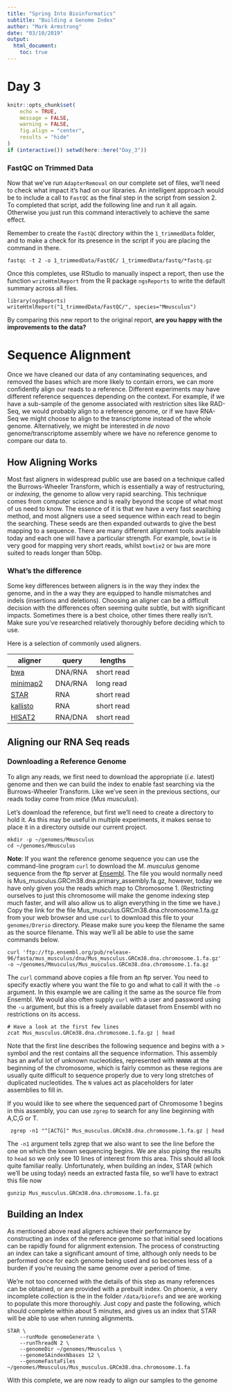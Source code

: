 ```yaml
---
title: "Spring Into Bioinformatics"
subtitle: "Building a Genome Index"
author: "Mark Armstrong"
date: "03/10/2019"
output: 
  html_document:
    toc: true
---
```


# Day 3

```r
knitr::opts_chunk$set(
    echo = TRUE,
    message = FALSE,
    warning = FALSE,
    fig.align = "center",
    results = "hide"
)
if (interactive()) setwd(here::here("Day_3"))
```

### FastQC on Trimmed Data

Now that we've run `AdapterRemoval` on our complete set of files, we'll need to check what impact it's had on our libraries.
An intelligent approach would be to include a call to `FastQC` as the final step in the script from session 2.
To completed that script, add the following line and run it all again.
Otherwise you just run this command interactively to achieve the same effect.

Remember to create the `FastQC` directory within the `1_trimmedData` folder, and to make a check for its presence in the script if you are placing the command in there.

```
fastqc -t 2 -o 1_trimmedData/FastQC/ 1_trimmedData/fastq/*fastq.gz
```

Once this completes, use RStudio to manually inspect a report, then use the function `writeHtmlReport` from the R package `ngsReports` to write the default summary across all files.

```
library(ngsReports)
writeHtmlReport("1_trimmedData/FastQC/", species="Mmusculus")
```

By comparing this new report to the original report, **are you happy with the improvements to the data?**


# Sequence Alignment

Once we have cleaned our data of any contaminating sequences, and removed the bases which are more likely to contain errors, we can more confidently align our reads to a reference.
Different experiments may have different reference sequences depending on the context.
For example, if we have a sub-sample of the genome associated with restriction sites like RAD-Seq, we would probably align to a reference genome, or if we have RNA-Seq we might choose to align to the transcriptome instead of the whole genome.
Alternatively, we might be interested in *de novo* genome/transcriptome assembly where we have no reference genome to compare our data to.

## How Aligning Works

Most fast aligners in widespread public use are based on a technique called the Burrows-Wheeler Transform, which is essentially a way of restructuring, or *indexing*, the genome to allow very rapid searching.
This technique comes from computer science and is really beyond the scope of what most of us need to know.
The essence of it is that we have a very fast searching method, and most aligners use a seed sequence within each read to begin the searching.
These seeds are then expanded outwards to give the best mapping to a sequence.
There are many different alignment tools available today and each one will have a particular strength.
For example, `bowtie` is very good for mapping very short reads, whilst `bowtie2` or `bwa` are more suited to reads longer than 50bp.

### What’s the difference

Some key differences between aligners is in the way they index the genome, and in the a way they are equipped to handle mismatches and indels (insertions and deletions).
Choosing an aligner can be a difficult decision with the differences often seeming quite subtle, but with significant impacts.
Sometimes there is a best choice, other times there really isn’t.
Make sure you’ve researched relatively thoroughly before deciding which to use.

Here is a selection of commonly used aligners.

| aligner     | query     | lengths    |
| ----------- | ---------- | ---------- |
| [bwa](https://github.com/lh3/bwa) | DNA/RNA | short read|
| [minimap2](https://lh3.github.io/minimap2/) | DNA/RNA | long read |
| [STAR](https://github.com/alexdobin/STAR) | RNA | short read |
| [kallisto](https://pachterlab.github.io/kallisto/about) | RNA | short read |
| [HISAT2](https://ccb.jhu.edu/software/hisat2/manual.shtml) | RNA/DNA | short read |

## Aligning our RNA Seq reads

### Downloading a Reference Genome

To align any reads, we first need to download the appropriate (_i.e._ latest) genome and then we can build the index to enable fast searching via the Burrows-Wheeler Transform. Like we’ve seen in the previous sections, our reads today come from mice (*Mus musculus*). 

Let's download the reference, but first we'll need to create a directory to hold it.
As this may be useful in multiple experiments, it makes sense to place it in a directory outside our current project.

```
mkdir -p ~/genomes/Mmusculus
cd ~/genomes/Mmusculus
```

**Note**: If you want the reference genome sequence you can use the command-line program `curl` to download the *M. musculus* genome sequence from the ftp server at [Ensembl](ftp://ftp.ensembl.org/pub/release-96/fasta/mus_musculus/dna/). 
The file you would normally need is Mus_musculus.GRCm38.dna.primary_assembly.fa.gz, however, today we have only given you the reads which map to Chromosome 1.
(Restricting ourselves to just this chromosome will make the genome indexing step much faster, and will also allow us to align everything in the time we have.)
Copy the link for the file Mus_musculus.GRCm38.dna.chromosome.1.fa.gz from your web browser and use `curl` to download this file to your `genomes/Drerio` directory.
Please make sure you keep the filename the same as the source filename.
This way we'll all be able to use the same commands below.

```
curl 'ftp://ftp.ensembl.org/pub/release-96/fasta/mus_musculus/dna/Mus_musculus.GRCm38.dna.chromosome.1.fa.gz' -o ~/genomes/Mmusculus/Mus_musculus.GRCm38.dna.chromosome.1.fa.gz
```

The `curl` command above copies a file from an ftp server.
You need to specify exactly where you want the file to go and what to call it with the `-o` argument.
In this example we are calling it the same as the source file from Ensembl.
We would also often supply `curl` with a user and password using the `-u` argument, but this is a freely available dataset from Ensembl with no restrictions on its access.

```
# Have a look at the first few lines
zcat Mus_musculus.GRCm38.dna.chromosome.1.fa.gz | head
```

Note that the first line describes the following sequence and begins with a > symbol and the rest contains all the sequence information.
This assembly has an awful lot of unknown nucleotides, represented with `NNNNN` at the beginning of the chromosome, which is fairly common as these regions are usually quite difficult to sequence properly due to very long stretches of duplicated nucleotides.
The `N` values act as placeholders for later assemblies to fill in.

If you would like to see where the sequenced part of Chromosome 1 begins in this assembly, you can use `zgrep` to search for any line beginning with A,C,G or T.

```
 zgrep -n1 "^[ACTG]" Mus_musculus.GRCm38.dna.chromosome.1.fa.gz | head
```

The `-n1` argument tells zgrep that we also want to see the line before the one on which the known sequencing begins.
We are also piping the results to `head` so we only see 10 lines of interest from this area.
This should all look quite familiar really. 
Unfortunately, when building an index, STAR (which we'll be using today) needs an extracted fasta file, so we'll have to extract this file now

```
gunzip Mus_musculus.GRCm38.dna.chromosome.1.fa.gz
```


## Building an Index

As mentioned above read aligners achieve their performance by constructing an index of the reference genome so that initial seed locations can be rapidly found for alignment extension.
The process of constructing an index can take a significant amount of time, although only needs to be performed once for each genome being used and so becomes less of a burden if you're reusing the same genome over a period of time.

We're not too concerned with the details of this step as many references can be obtained, or are provided with a prebuilt index.
On phoenix, a very incomplete collection is the in the folder `/data/biorefs` and we are working to populate this more thoroughly.
Just copy and paste the following, which should complete within about 5 minutes, and gives us an index that STAR will be able to use when running alignments.

```
STAR \
    --runMode genomeGenerate \
    --runThreadN 2 \
    --genomeDir ~/genomes/Mmusculus \
    --genomeSAindexNbases 12 \
    --genomeFastaFiles ~/genomes/Mmusculus/Mus_musculus.GRCm38.dna.chromosome.1.fa
```

With this complete, we are now ready to align our samples to the genome
